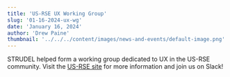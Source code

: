 ```yaml
---
title: 'US-RSE UX Working Group'
slug: '01-16-2024-ux-wg'
date: 'January 16, 2024'
author: 'Drew Paine'
thumbnail: '../../../content/images/news-and-events/default-image.png'
---
```


STRUDEL helped form a working group dedicated to UX in the US-RSE community. Visit the [US-RSE site](https://us-rse.org/wg/ux/) for more information and join us on Slack!
